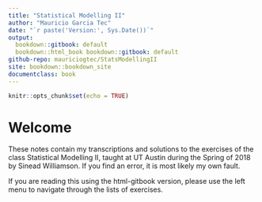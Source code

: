 ```yaml
---
title: "Statistical Modelling II"
author: "Mauricio Garcia Tec"
date: "`r paste('Version:', Sys.Date())`"
output:
  bookdown::gitbook: default
  bookdown::html_book bookdown::gitbook: default
github-repo: mauriciogtec/StatsModellingII
site: bookdown::bookdown_site
documentclass: book
---
```


```r
knitr::opts_chunk$set(echo = TRUE)
```

# Welcome

These notes contain my transcriptions and solutions to the exercises of the class Statistical Modelling II, taught at UT Austin during the Spring of 2018 by Sinead Williamson. If you find an error, it is most likely my own fault.

If you are reading this using the html-gitbook version, please use the left menu to navigate through the lists of exercises.
